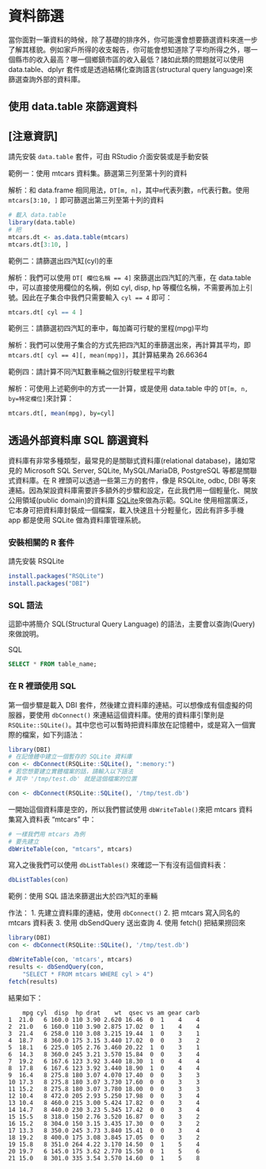 # 資料篩選

當你面對一筆資料的時候，除了基礎的排序外，你可能還會想要篩選資料來進一步了解其樣貌。例如家戶所得的收支報告，你可能會想知道除了平均所得之外，哪一個縣市的收入最高？哪一個鄉鎮市區的收入最低？諸如此類的問題就可以使用 data.table、dplyr 套件或是透過結構化查詢語言(structural query language)來篩選查詢外部的資料庫。

## 使用 data.table 來篩選資料

::: {.callout-note}
## [注意資訊]
請先安裝 ```data.table``` 套件，可由 RStudio 介面安裝或是手動安裝
:::

範例一：使用 mtcars 資料集。篩選第三列至第十列的資料

解析：和 data.frame 相同用法，```DT[m, n]```，其中```m```代表列數，```n```代表行數。使用 ```mtcars[3:10, ]``` 即可篩選出第三列至第十列的資料

```r
# 載入 data.table
library(data.table)
# 把
mtcars.dt <- as.data.table(mtcars)
mtcars.dt[3:10, ]
```

範例二：請篩選出四汽缸(cyl)的車

解析：我們可以使用 ```DT[ 欄位名稱 == 4]``` 來篩選出四汽缸的汽車，在 data.table 中，可以直接使用欄位的名稱，例如 cyl, disp, hp 等欄位名稱，不需要再加上引號。因此在子集合中我們只需要輸入 ```cyl == 4``` 即可：

```r
mtcars.dt[ cyl == 4 ]
```


範例三：請篩選初四汽缸的車中，每加崙可行駛的里程(mpg)平均

解析：我們可以使用子集合的方式先把四汽缸的車篩選出來，再計算其平均，即 ```mtcars.dt[ cyl == 4][, mean(mpg)]```，其計算結果為 26.66364

範例四：請計算不同汽缸數車輛之個別行駛里程平均數

解析：可使用上述範例中的方式一一計算，或是使用 data.table 中的 ```DT[m, n, by=特定欄位]```來計算：

```r
mtcars.dt[, mean(mpg), by=cyl]
```

## 透過外部資料庫 SQL 篩選資料

資料庫有非常多種類型，最常見的是關聯式資料庫(relational database)，諸如常見的 Microsoft SQL Server, SQLite, MySQL/MariaDB, PostgreSQL 等都是關聯式資料庫。在 R 裡頭可以透過一些第三方的套件，像是 RSQLite, odbc, DBI 等來連結。因為架設資料庫需要許多額外的步驟和設定，在此我們用一個輕量化、開放公用領域(public domain)的資料庫 [SQLite](https://sqlite.org/index.html)來做為示範。SQLite 使用相當廣泛，它本身可把資料庫封裝成一個檔案，載入快速且十分輕量化，因此有許多手機 app 都是使用 SQLite 做為資料庫管理系統。

### 安裝相關的 R 套件

請先安裝 RSQLite
```.r
install.packages("RSQLite")
install.packages("DBI")
```

### SQL 語法

這節中將簡介 SQL(Structural Query Language) 的語法，主要會以查詢(Query)來做說明。

SQL
```sql
SELECT * FROM table_name;
```

### 在 R 裡頭使用 SQL

第一個步驟是載入 DBI 套件，然後建立資料庫的連結。可以想像成有個虛擬的伺服器，要使用 ```dbConnect()``` 來連結這個資料庫。使用的資料庫引擎則是 ```RSQLite::SQLite()```。其中您也可以暫時把資料庫放在記憶體中，或是寫入一個實際的檔案，如下列語法：

```.r
library(DBI)
# 在記憶體中建立一個暫存的 SQLite 資料庫
con <- dbConnect(RSQLite::SQLite(), ":memory:")
# 若您想要建立實體檔案的話，請輸入以下語法
# 其中 '/tmp/test.db' 就是這個檔案的位置

con <- dbConnect(RSQLite::SQLite(), '/tmp/test.db')
```

一開始這個資料庫是空的，所以我們嘗試使用 ```dbWriteTable()```來把 mtcars 資料集寫入資料表  "mtcars" 中：

```.r
# 一樣我們用 mtcars 為例
# 要先建立
dbWriteTable(con, "mtcars", mtcars)
```

寫入之後我們可以使用 ```dbListTables()``` 來確認一下有沒有這個資料表：

```.r
dbListTables(con)
```

範例：使用 SQL 語法來篩選出大於四汽缸的車輛

作法：
1. 先建立資料庫的連結，使用 ```dbConnect()```
2. 把 mtcars 寫入同名的 mtcars 資料表
3. 使用 dbSendQuery 送出查詢
4. 使用 fetch() 把結果撈回來

```.r
library(DBI)
con <- dbConnect(RSQLite::SQLite(), '/tmp/test.db')

dbWriteTable(con, 'mtcars', mtcars)
results <- dbSendQuery(con,
    "SELECT * FROM mtcars WHERE cyl > 4")
fetch(results)
```
結果如下：
```
    mpg cyl  disp  hp drat    wt  qsec vs am gear carb
1  21.0   6 160.0 110 3.90 2.620 16.46  0  1    4    4
2  21.0   6 160.0 110 3.90 2.875 17.02  0  1    4    4
3  21.4   6 258.0 110 3.08 3.215 19.44  1  0    3    1
4  18.7   8 360.0 175 3.15 3.440 17.02  0  0    3    2
5  18.1   6 225.0 105 2.76 3.460 20.22  1  0    3    1
6  14.3   8 360.0 245 3.21 3.570 15.84  0  0    3    4
7  19.2   6 167.6 123 3.92 3.440 18.30  1  0    4    4
8  17.8   6 167.6 123 3.92 3.440 18.90  1  0    4    4
9  16.4   8 275.8 180 3.07 4.070 17.40  0  0    3    3
10 17.3   8 275.8 180 3.07 3.730 17.60  0  0    3    3
11 15.2   8 275.8 180 3.07 3.780 18.00  0  0    3    3
12 10.4   8 472.0 205 2.93 5.250 17.98  0  0    3    4
13 10.4   8 460.0 215 3.00 5.424 17.82  0  0    3    4
14 14.7   8 440.0 230 3.23 5.345 17.42  0  0    3    4
15 15.5   8 318.0 150 2.76 3.520 16.87  0  0    3    2
16 15.2   8 304.0 150 3.15 3.435 17.30  0  0    3    2
17 13.3   8 350.0 245 3.73 3.840 15.41  0  0    3    4
18 19.2   8 400.0 175 3.08 3.845 17.05  0  0    3    2
19 15.8   8 351.0 264 4.22 3.170 14.50  0  1    5    4
20 19.7   6 145.0 175 3.62 2.770 15.50  0  1    5    6
21 15.0   8 301.0 335 3.54 3.570 14.60  0  1    5    8
```
